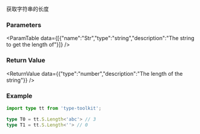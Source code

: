 

获取字符串的长度

### Parameters
<ParamTable data={[{"name":"Str","type":"string","description":"The string to get the length of"}]} />

### Return Value
<ReturnValue data={{"type":"number","description":"The length of the string"}} />

### Example

```ts
import type tt from 'type-toolkit';

type T0 = tt.S.Length<'abc'> // 3
type T1 = tt.S.Length<''> // 0
```

